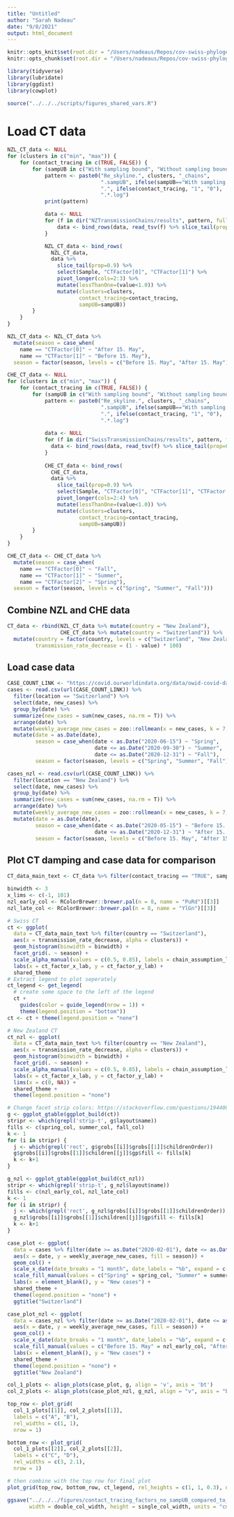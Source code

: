 ```yaml
---
title: "Untitled"
author: "Sarah Nadeau"
date: "9/8/2021"
output: html_document
---
```


```r
knitr::opts_knit$set(root.dir = "/Users/nadeaus/Repos/cov-swiss-phylogenetics/results_all/bdsky/log_files/")
knitr::opts_chunk$set(root.dir = "/Users/nadeaus/Repos/cov-swiss-phylogenetics/results_all/bdsky/log_files/")
```


```r
library(tidyverse)
library(lubridate)
library(ggdist)
library(cowplot)

source("../../../scripts/figures_shared_vars.R")
```

# Load CT data

```r
NZL_CT_data <- NULL
for (clusters in c("min", "max")) {
    for (contact_tracing in c(TRUE, FALSE)) {
        for (sampUB in c("With sampling bound", "Without sampling bound" )) {
            pattern <- paste0("Re_skyline.", clusters, "_chains",
                              ".sampUB", ifelse(sampUB=="With sampling bound", "0.4", "1.0"),
                              ".", ifelse(contact_tracing, "1", "0"),
                              ".*.log")
            print(pattern)

            data <- NULL
            for (f in dir("NZTransmissionChains/results", pattern, full.names=TRUE)) {
                data <- bind_rows(data, read_tsv(f) %>% slice_tail(prop=0.9))
            }

            NZL_CT_data <- bind_rows(
              NZL_CT_data,
              data %>%
                slice_tail(prop=0.9) %>%
                select(Sample, "CTFactor[0]", "CTFactor[1]") %>%
                pivot_longer(cols=2:3) %>%
                mutate(lessThanOne=(value<1.0)) %>%
                mutate(clusters=clusters,
                       contact_tracing=contact_tracing,
                       sampUB=sampUB))
        }
    }
}

NZL_CT_data <- NZL_CT_data %>%
  mutate(season = case_when(
    name == "CTFactor[0]" ~ "After 15. May",
    name == "CTFactor[1]" ~ "Before 15. May"), 
  season = factor(season, levels = c("Before 15. May", "After 15. May")))

CHE_CT_data <- NULL
for (clusters in c("min", "max")) {
    for (contact_tracing in c(TRUE, FALSE)) {
        for (sampUB in c("With sampling bound", "Without sampling bound" )) {
            pattern <- paste0("Re_skyline.", clusters, "_chains",
                              ".sampUB", ifelse(sampUB=="With sampling bound", "0.05", "1.0"),
                              ".", ifelse(contact_tracing, "1", "0"),
                              ".*.log")
            
            data <- NULL
            for (f in dir("SwissTransmissionChains/results", pattern, full.names=TRUE)) {
              data <- bind_rows(data, read_tsv(f) %>% slice_tail(prop=0.9))
            }
            
            CHE_CT_data <- bind_rows(
              CHE_CT_data,
              data %>%
                slice_tail(prop=0.9) %>%
                select(Sample, "CTFactor[0]", "CTFactor[1]", "CTFactor[2]") %>%
                pivot_longer(cols=2:4) %>%
                mutate(lessThanOne=(value<1.0)) %>%
                mutate(clusters=clusters,
                       contact_tracing=contact_tracing,
                       sampUB=sampUB))
        }
    }
}

CHE_CT_data <- CHE_CT_data %>%
  mutate(season = case_when(
    name == "CTFactor[0]" ~ "Fall",
    name == "CTFactor[1]" ~ "Summer",
    name == "CTFactor[2]" ~ "Spring"), 
  season = factor(season, levels = c("Spring", "Summer", "Fall")))
```

## Combine NZL and CHE data

```r
CT_data <- rbind(NZL_CT_data %>% mutate(country = "New Zealand"),
                 CHE_CT_data %>% mutate(country = "Switzerland")) %>%
  mutate(country = factor(country, levels = c("Switzerland", "New Zealand")),
         transmission_rate_decrease = (1 - value) * 100)
```

## Load case data

```r
CASE_COUNT_LINK <- "https://covid.ourworldindata.org/data/owid-covid-data.csv"
cases <- read.csv(url(CASE_COUNT_LINK)) %>%
  filter(location == "Switzerland") %>%
  select(date, new_cases) %>%
  group_by(date) %>%
  summarize(new_cases = sum(new_cases, na.rm = T)) %>%
  arrange(date) %>%
  mutate(weekly_average_new_cases = zoo::rollmean(x = new_cases, k = 7, na.pad = T)) %>%
  mutate(date = as.Date(date),
         season = case_when(date < as.Date("2020-06-15") ~ "Spring",
                            date <= as.Date("2020-09-30") ~ "Summer",
                            date <= as.Date("2020-12-31") ~ "Fall"),
         season = factor(season, levels = c("Spring", "Summer", "Fall")))

cases_nzl <- read.csv(url(CASE_COUNT_LINK)) %>%
  filter(location == "New Zealand") %>%
  select(date, new_cases) %>%
  group_by(date) %>%
  summarize(new_cases = sum(new_cases, na.rm = T)) %>%
  arrange(date) %>%
  mutate(weekly_average_new_cases = zoo::rollmean(x = new_cases, k = 7, na.pad = T)) %>%
  mutate(date = as.Date(date),
         season = case_when(date < as.Date("2020-05-15") ~ "Before 15. May",
                            date <= as.Date("2020-12-31") ~ "After 15. May"),
         season = factor(season, levels = c("Before 15. May", "After 15. May")))
```

## Plot CT damping and case data for comparison

```r
CT_data_main_text <- CT_data %>% filter(contact_tracing == "TRUE", sampUB == "Without sampling bound")

binwidth <- 3
x_lims <- c(-1, 101)
nzl_early_col <- RColorBrewer::brewer.pal(n = 8, name = "PuRd")[[3]]
nzl_late_col <- RColorBrewer::brewer.pal(n = 8, name = "YlGn")[[3]]

# Swiss CT
ct <- ggplot(
  data = CT_data_main_text %>% filter(country == "Switzerland"),
  aes(x = transmission_rate_decrease, alpha = clusters)) + 
  geom_histogram(binwidth = binwidth) + 
  facet_grid(. ~ season) + 
  scale_alpha_manual(values = c(0.5, 0.85), labels = chain_assumption_labs, name = chains_assumption_legend_name) + 
  labs(x = ct_factor_x_lab, y = ct_factor_y_lab) + 
  shared_theme
# Extract legend to plot seperately
ct_legend <- get_legend(
  # create some space to the left of the legend
  ct +
    guides(color = guide_legend(nrow = 1)) +
    theme(legend.position = "bottom"))
ct <- ct + theme(legend.position = "none")

# New Zealand CT
ct_nzl <- ggplot(
  data = CT_data_main_text %>% filter(country == "New Zealand"),
  aes(x = transmission_rate_decrease, alpha = clusters)) + 
  geom_histogram(binwidth = binwidth) + 
  facet_grid(. ~ season) + 
  scale_alpha_manual(values = c(0.5, 0.85), labels = chain_assumption_labs, name = chains_assumption_legend_name) + 
  labs(x = ct_factor_x_lab, y = ct_factor_y_lab) +
  lims(x = c(0, NA)) + 
  shared_theme + 
  theme(legend.position = "none")

# Change facet strip colors: https://stackoverflow.com/questions/19440069/ggplot2-facet-wrap-strip-color-based-on-variable-in-data-set
g <- ggplot_gtable(ggplot_build(ct))
stripr <- which(grepl('strip-t', g$layout$name))
fills <- c(spring_col, summer_col, fall_col)
k <- 1
for (i in stripr) {
  j <- which(grepl('rect', g$grobs[[i]]$grobs[[1]]$childrenOrder))
  g$grobs[[i]]$grobs[[1]]$children[[j]]$gp$fill <- fills[k]
  k <- k+1
}

g_nzl <- ggplot_gtable(ggplot_build(ct_nzl))
stripr <- which(grepl('strip-t', g_nzl$layout$name))
fills <- c(nzl_early_col, nzl_late_col)
k <- 1
for (i in stripr) {
  j <- which(grepl('rect', g_nzl$grobs[[i]]$grobs[[1]]$childrenOrder))
  g_nzl$grobs[[i]]$grobs[[1]]$children[[j]]$gp$fill <- fills[k]
  k <- k+1
}

case_plot <- ggplot(
  data = cases %>% filter(date >= as.Date("2020-02-01"), date <= as.Date("2020-11-30")),
  aes(x = date, y = weekly_average_new_cases, fill = season)) + 
  geom_col() + 
  scale_x_date(date_breaks = "1 month", date_labels = "%b", expand = c(0, 3)) + 
  scale_fill_manual(values = c("Spring" = spring_col, "Summer" = summer_col, "Fall" = fall_col)) + 
  labs(x = element_blank(), y = "New cases") + 
  shared_theme + 
  theme(legend.position = "none") + 
  ggtitle("Switzerland")

case_plot_nzl <- ggplot(
  data = cases_nzl %>% filter(date >= as.Date("2020-02-01"), date <= as.Date("2020-11-30")),
  aes(x = date, y = weekly_average_new_cases, fill = season)) + 
  geom_col() + 
  scale_x_date(date_breaks = "1 month", date_labels = "%b", expand = c(0, 3)) + 
  scale_fill_manual(values = c("Before 15. May" = nzl_early_col, "After 15. May" = nzl_late_col)) + 
  labs(x = element_blank(), y = "New cases") + 
  shared_theme + 
  theme(legend.position = "none") + 
  ggtitle("New Zealand")

col_1_plots <- align_plots(case_plot, g, align = 'v', axis = 'bt')
col_2_plots <- align_plots(case_plot_nzl, g_nzl, align = "v", axis = "bt")

top_row <- plot_grid(
  col_1_plots[[1]], col_2_plots[[1]],
  labels = c("A", "B"),
  rel_widths = c(1, 1),
  nrow = 1)

bottom_row <- plot_grid(
  col_1_plots[[2]], col_2_plots[[2]],
  labels = c("C", "D"),
  rel_widths = c(3, 2.1),
  nrow = 1)

# then combine with the top row for final plot
plot_grid(top_row, bottom_row, ct_legend, rel_heights = c(1, 1, 0.3), ncol = 1)

ggsave("../../../figures/contact_tracing_factors_no_sampUB_compared_to_cases.png",
       width = double_col_width, height = single_col_width, units = "cm")
```

